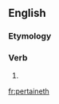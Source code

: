 ==English==

===Etymology===
{{suffix|pertain|eth|lang=en}}

===Verb===
{{head|en|verb form}}

# {{en-archaic third-person singular of|pertain}}

[[fr:pertaineth]]